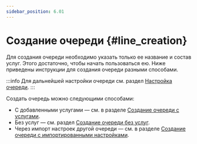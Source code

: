 ```yaml
---
sidebar_position: 6.01
---
```



# Создание очереди {#line_creation}

Для создания очереди необходимо указать только ее название и состав услуг. Этого достаточно, чтобы начать пользоваться ею. Ниже приведены инструкции для создания очереди разными способами.

:::info
Для дальнейшей настройки очереди см. раздел [Настройка очереди](../line_settings/line_settings.mdx).
:::

Создать очередь можно следующими способами:
-   С добавленными услугами — см. в разделе [Создание очереди с услугами](line_creation_with_services.mdx).
-   Без услуг — см. раздел [Создание очереди без услуг](line_creation_without_services.mdx).
-   Через импорт настроек другой очереди — см. в разделе [Создание очереди с импортированными настройками](line_creation_with_import.mdx).

<DocCardList/>